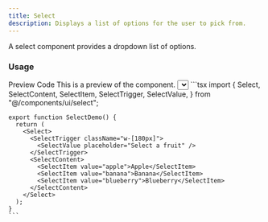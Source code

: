 ```yaml
---
title: Select
description: Displays a list of options for the user to pick from.
---
```

<DocsBornHeader title="Select" iconName="ChevronDownSquare" />
A select component provides a dropdown list of options.

### Usage

<Tabs defaultValue="preview">
  <TabsList>
    <TabsTrigger value="preview">Preview</TabsTrigger>
    <TabsTrigger value="code">Code</TabsTrigger>
  </TabsList>
  <TabsContent value="preview">
    <Callout>This is a preview of the component.</Callout>
    <Select>
      <SelectTrigger className="w-[180px]">
        <SelectValue placeholder="Select a fruit" />
      </SelectTrigger>
      <SelectContent>
        <SelectItem value="apple">Apple</SelectItem>
        <SelectItem value="banana">Banana</SelectItem>
        <SelectItem value="blueberry">Blueberry</SelectItem>
      </SelectContent>
    </Select>
  </TabsContent>
  <TabsContent value="code">
    ```tsx
    import {
      Select,
      SelectContent,
      SelectItem,
      SelectTrigger,
      SelectValue,
    } from "@/components/ui/select";

    export function SelectDemo() {
      return (
        <Select>
          <SelectTrigger className="w-[180px]">
            <SelectValue placeholder="Select a fruit" />
          </SelectTrigger>
          <SelectContent>
            <SelectItem value="apple">Apple</SelectItem>
            <SelectItem value="banana">Banana</SelectItem>
            <SelectItem value="blueberry">Blueberry</SelectItem>
          </SelectContent>
        </Select>
      );
    }
    ```
  </TabsContent>
</Tabs>
